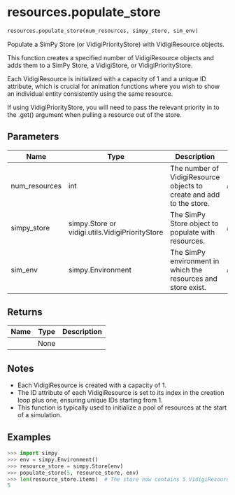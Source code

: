 # resources.populate_store { #vidigi.resources.populate_store }

```python
resources.populate_store(num_resources, simpy_store, sim_env)
```

Populate a SimPy Store (or VidigiPriorityStore) with VidigiResource objects.

This function creates a specified number of VidigiResource objects and adds them to
a SimPy Store, a VidigiStore, or VidigiPriorityStore.

Each VidigiResource is initialized with a capacity of 1 and a unique ID attribute,
which is crucial for animation functions where you wish to show an individual entity
consistently using the same resource.

If using VidigiPriorityStore, you will need to pass the relevant priority in to the
.get() argument when pulling a resource out of the store.

## Parameters {.doc-section .doc-section-parameters}

| Name          | Type                                            | Description                                                          | Default    |
|---------------|-------------------------------------------------|----------------------------------------------------------------------|------------|
| num_resources | int                                             | The number of VidigiResource objects to create and add to the store. | _required_ |
| simpy_store   | simpy.Store or vidigi.utils.VidigiPriorityStore | The SimPy Store object to populate with resources.                   | _required_ |
| sim_env       | simpy.Environment                               | The SimPy environment in which the resources and store exist.        | _required_ |

## Returns {.doc-section .doc-section-returns}

| Name   | Type   | Description   |
|--------|--------|---------------|
|        | None   |               |

## Notes {.doc-section .doc-section-notes}

- Each VidigiResource is created with a capacity of 1.
- The ID attribute of each VidigiResource is set to its index in the creation loop plus one,
  ensuring unique IDs starting from 1.
- This function is typically used to initialize a pool of resources at the start of a simulation.

## Examples {.doc-section .doc-section-examples}

```python
>>> import simpy
>>> env = simpy.Environment()
>>> resource_store = simpy.Store(env)
>>> populate_store(5, resource_store, env)
>>> len(resource_store.items)  # The store now contains 5 VidigiResource objects
5
```